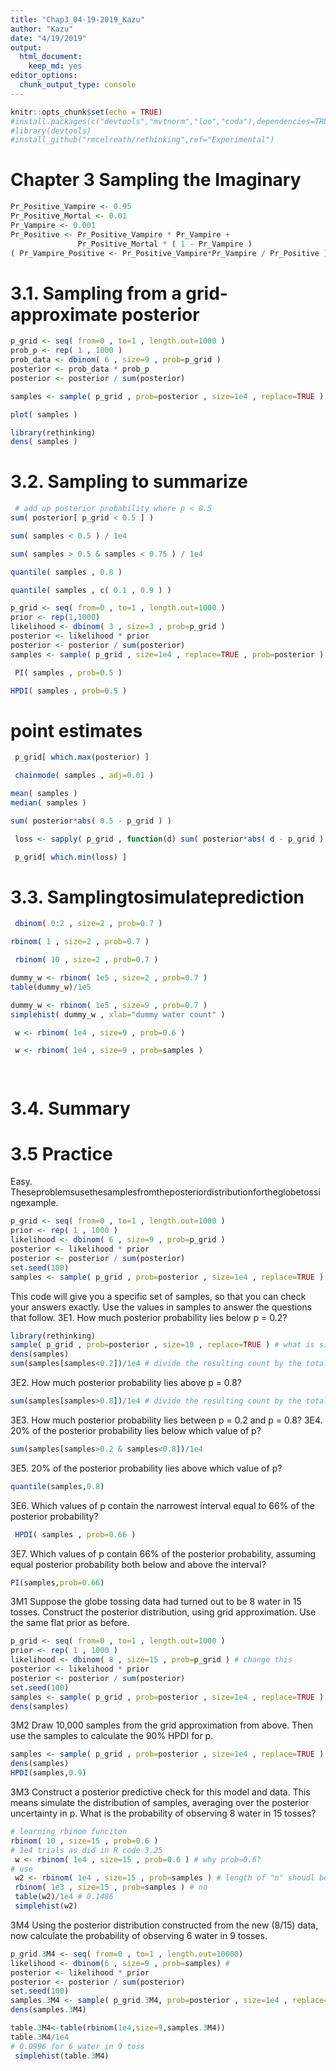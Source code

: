 ```yaml
---
title: "Chap3_04-19-2019_Kazu"
author: "Kazu"
date: "4/19/2019"
output: 
  html_document: 
    keep_md: yes
editor_options: 
  chunk_output_type: console
---
```

```r
knitr::opts_chunk$set(echo = TRUE)
#install.packages(c("devtools","mvtnorm","loo","coda"),dependencies=TRUE)
#library(devtools)
#install_github("rmcelreath/rethinking",ref="Experimental")
```
# Chapter 3 Sampling the Imaginary
```r
Pr_Positive_Vampire <- 0.95
Pr_Positive_Mortal <- 0.01
Pr_Vampire <- 0.001
Pr_Positive <- Pr_Positive_Vampire * Pr_Vampire +
               Pr_Positive_Mortal * ( 1 - Pr_Vampire )
( Pr_Vampire_Positive <- Pr_Positive_Vampire*Pr_Vampire / Pr_Positive )
```
# 3.1. Sampling from a grid-approximate posterior
```r
p_grid <- seq( from=0 , to=1 , length.out=1000 )
prob_p <- rep( 1 , 1000 )
prob_data <- dbinom( 6 , size=9 , prob=p_grid )
posterior <- prob_data * prob_p
posterior <- posterior / sum(posterior)
```
```r
samples <- sample( p_grid , prob=posterior , size=1e4 , replace=TRUE )
```
```r
plot( samples )
```

```r
library(rethinking)
dens( samples )
```
# 3.2. Sampling to summarize
```r
 # add up posterior probability where p < 0.5
sum( posterior[ p_grid < 0.5 ] )
```

```r
sum( samples < 0.5 ) / 1e4
```

```r
sum( samples > 0.5 & samples < 0.75 ) / 1e4
```

```r
quantile( samples , 0.8 )
```

```r
quantile( samples , c( 0.1 , 0.9 ) )
```

```r
p_grid <- seq( from=0 , to=1 , length.out=1000 )
prior <- rep(1,1000)
likelihood <- dbinom( 3 , size=3 , prob=p_grid )
posterior <- likelihood * prior
posterior <- posterior / sum(posterior)
samples <- sample( p_grid , size=1e4 , replace=TRUE , prob=posterior )
```

```r
 PI( samples , prob=0.5 )
```

```r
HPDI( samples , prob=0.5 )
```
# point estimates
```r
 p_grid[ which.max(posterior) ]
```
```r
 chainmode( samples , adj=0.01 )
```

```r
mean( samples )
median( samples )
```

```r
sum( posterior*abs( 0.5 - p_grid ) )
```
```r
 loss <- sapply( p_grid , function(d) sum( posterior*abs( d - p_grid ) ) )
```

```r
 p_grid[ which.min(loss) ]
```

# 3.3. Samplingtosimulateprediction
```r
 dbinom( 0:2 , size=2 , prob=0.7 )
```

```r
rbinom( 1 , size=2 , prob=0.7 )
```

```r
 rbinom( 10 , size=2 , prob=0.7 )
```

```r
dummy_w <- rbinom( 1e5 , size=2 , prob=0.7 )
table(dummy_w)/1e5
```

```r
dummy_w <- rbinom( 1e5 , size=9 , prob=0.7 )
simplehist( dummy_w , xlab="dummy water count" )
```

```r
 w <- rbinom( 1e4 , size=9 , prob=0.6 )
```

```r
 w <- rbinom( 1e4 , size=9 , prob=samples )
```

```r

```

```r

```



# 3.4. Summary

# 3.5 Practice
Easy. Theseproblemsusethesamplesfromtheposteriordistributionfortheglobetossingexample. 
```r
p_grid <- seq( from=0 , to=1 , length.out=1000 )
prior <- rep( 1 , 1000 )
likelihood <- dbinom( 6 , size=9 , prob=p_grid )
posterior <- likelihood * prior
posterior <- posterior / sum(posterior)
set.seed(100)
samples <- sample( p_grid , prob=posterior , size=1e4 , replace=TRUE )
```
This code will give you a specific set of samples, so that you can check your answers exactly.
Use the values in samples to answer the questions that follow.
3E1. How much posterior probability lies below p = 0.2?
```r
library(rethinking)
sample( p_grid , prob=posterior , size=10 , replace=TRUE ) # what is size?
dens(samples)
sum(samples[samples<0.2])/1e4 # divide the resulting count by the total number of samples (pg 54)
```
3E2. How much posterior probability lies above p = 0.8?
```r
sum(samples[samples>0.8])/1e4 # divide the resulting count by the total number of samples
```
3E3. How much posterior probability lies between p = 0.2 and p = 0.8? 3E4. 20% of the posterior probability lies below which value of p?
```r
sum(samples[samples>0.2 & samples<0.8])/1e4
```

3E5. 20% of the posterior probability lies above which value of p?
```r
quantile(samples,0.8)
```
3E6. Which values of p contain the narrowest interval equal to 66% of the posterior probability?
```r
 HPDI( samples , prob=0.66 )
```
3E7. Which values of p contain 66% of the posterior probability, assuming equal posterior probability both below and above the interval?
```r
PI(samples,prob=0.66)
```

3M1 Suppose the globe tossing data had turned out to be 8 water in 15 tosses. Construct the posterior distribution, using grid approximation. Use the same flat prior as before.
```r
p_grid <- seq( from=0 , to=1 , length.out=1000 )
prior <- rep( 1 , 1000 )
likelihood <- dbinom( 8 , size=15 , prob=p_grid ) # change this
posterior <- likelihood * prior
posterior <- posterior / sum(posterior)
set.seed(100)
samples <- sample( p_grid , prob=posterior , size=1e4 , replace=TRUE )
dens(samples)
```

3M2 Draw 10,000 samples from the grid approximation from above. Then use the samples to calculate the 90% HPDI for p.
```r
samples <- sample( p_grid , prob=posterior , size=1e4 , replace=TRUE )
dens(samples)
HPDI(samples,0.9)
```

3M3 Construct a posterior predictive check for this model and data. This means simulate the distribution of samples, averaging over the posterior uncertainty in p. What is the probability of observing 8 water in 15 tosses?
```r
# learning rbinom funciton
rbinom( 10 , size=15 , prob=0.6 )
# 1e4 trials as did in R code 3.25
 w <- rbinom( 1e4 , size=15 , prob=0.6 ) # why prob=0.6?
# use 
 w2 <- rbinom( 1e4 , size=15 , prob=samples ) # length of "n" shoudl be same as one of prob?
 rbinom( 1e3 , size=15 , prob=samples ) # no
 table(w2)/1e4 # 0.1486
 simplehist(w2)
```
3M4 Using the posterior distribution constructed from the new (8/15) data, now calculate the probability of observing 6 water in 9 tosses.
```r
p_grid.3M4 <- seq( from=0 , to=1 , length.out=10000)
likelihood <- dbinom(6 , size=9 , prob=samples) # 
posterior <- likelihood * prior
posterior <- posterior / sum(posterior)
set.seed(100)
samples.3M4 <- sample( p_grid.3M4, prob=posterior , size=1e4 , replace=TRUE )
dens(samples.3M4)

table.3M4<-table(rbinom(1e4,size=9,samples.3M4))
table.3M4/1e4
# 0.0996 for 6 water in 9 toss
 simplehist(table.3M4)
```


